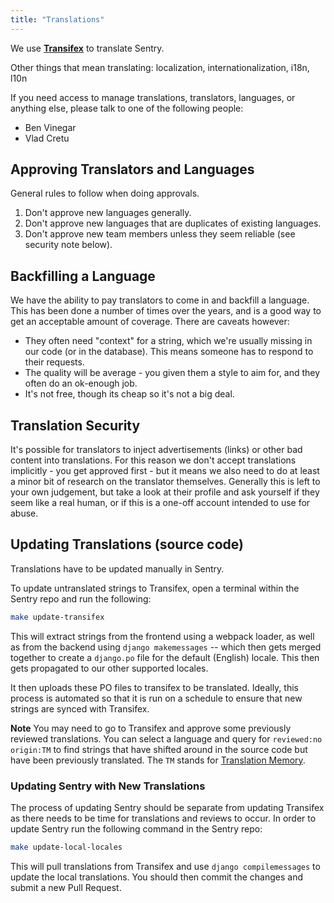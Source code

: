 ```yaml
---
title: "Translations"
---
```


We use [**Transifex**](https://www.transifex.com/getsentry/sentry) to translate Sentry.

Other things that mean translating: localization, internationalization, i18n, l10n

If you need access to manage translations, translators, languages, or anything else, please talk to one of the following people:

- Ben Vinegar
- Vlad Cretu

## Approving Translators and Languages

General rules to follow when doing approvals.

1. Don't approve new languages generally.
2. Don't approve new languages that are duplicates of existing languages.
3. Don't approve new team members unless they seem reliable (see security note below).

## Backfilling a Language

We have the ability to pay translators to come in and backfill a language. This has been done a number of times over the years, and is a good way to get an acceptable amount of coverage. There are caveats however:

- They often need "context" for a string, which we're usually missing in our code (or in the database). This means someone has to respond to their requests.
- The quality will be average - you given them a style to aim for, and they often do an ok-enough job.
- It's not free, though its cheap so it's not a big deal.

## Translation Security

It's possible for translators to inject advertisements (links) or other bad content into translations. For this reason we don't accept translations implicitly - you get approved first - but it means we also need to do at least a minor bit of research on the translator themselves. Generally this is left to your own judgement, but take a look at their profile and ask yourself if they seem like a real human, or if this is a one-off account intended to use for abuse.

## Updating Translations (source code)

Translations have to be updated manually in Sentry.

To update untranslated strings to Transifex, open a terminal within the Sentry repo and run the following:

```bash
make update-transifex
```

This will extract strings from the frontend using a webpack loader, as well as from the backend using `django makemessages` -- which then gets merged together to create a `django.po` file for the default (English) locale. This then gets propagated to our other supported locales.

It then uploads these PO files to transifex to be translated. Ideally, this process is automated so that it is run on a schedule to ensure that new strings are synced with Transifex.

**Note** You may need to go to Transifex and approve some previously reviewed translations. You can select a language and query for `reviewed:no origin:TM` to find strings that have shifted around in the source code but have been previously translated. The `TM` stands for [Translation Memory](https://www.transifex.com/blog/2021/tm-management-update-all-you-need-to-know/).


### Updating Sentry with New Translations

The process of updating Sentry should be separate from updating Transifex as there needs to be time for translations and reviews to occur. In order to update Sentry run the following command in the Sentry repo:


```bash
make update-local-locales
```

This will pull translations from Transifex and use `django compilemessages` to update the local translations. You should then commit the changes and submit a new Pull Request.

